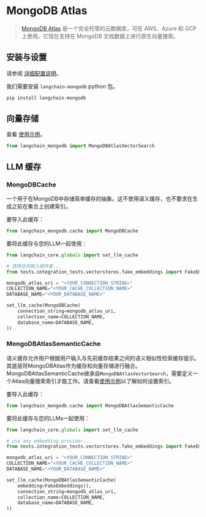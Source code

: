 # MongoDB Atlas

>[MongoDB Atlas](https://www.mongodb.com/docs/atlas/) 是一个完全托管的云数据库，可在 AWS、Azure 和 GCP 上使用。它现在支持在 MongoDB 文档数据上进行原生向量搜索。

## 安装与设置

请参阅 [详细配置说明](/docs/integrations/vectorstores/mongodb_atlas)。

我们需要安装 `langchain-mongodb` python 包。

```bash
pip install langchain-mongodb
```

## 向量存储

查看 [使用示例](/docs/integrations/vectorstores/mongodb_atlas)。

```python
from langchain_mongodb import MongoDBAtlasVectorSearch
```

## LLM 缓存

### MongoDBCache
一个用于在MongoDB中存储简单缓存的抽象。这不使用语义缓存，也不要求在生成之前在集合上创建索引。

要导入此缓存：
```python
from langchain_mongodb.cache import MongoDBCache
```

要将此缓存与您的LLM一起使用：
```python
from langchain_core.globals import set_llm_cache

# 使用任何嵌入提供者...
from tests.integration_tests.vectorstores.fake_embeddings import FakeEmbeddings

mongodb_atlas_uri = "<YOUR_CONNECTION_STRING>"
COLLECTION_NAME="<YOUR_CACHE_COLLECTION_NAME>"
DATABASE_NAME="<YOUR_DATABASE_NAME>"

set_llm_cache(MongoDBCache(
    connection_string=mongodb_atlas_uri,
    collection_name=COLLECTION_NAME,
    database_name=DATABASE_NAME,
))
```

### MongoDBAtlasSemanticCache
语义缓存允许用户根据用户输入与先前缓存结果之间的语义相似性检索缓存提示。其底层将MongoDBAtlas作为缓存和向量存储进行融合。
MongoDBAtlasSemanticCache继承自`MongoDBAtlasVectorSearch`，需要定义一个Atlas向量搜索索引才能工作。请查看[使用示例](/docs/integrations/vectorstores/mongodb_atlas)以了解如何设置索引。

要导入此缓存：
```python
from langchain_mongodb.cache import MongoDBAtlasSemanticCache
```

要将此缓存与您的LLMs一起使用：
```python
from langchain_core.globals import set_llm_cache

# use any embedding provider...
from tests.integration_tests.vectorstores.fake_embeddings import FakeEmbeddings

mongodb_atlas_uri = "<YOUR_CONNECTION_STRING>"
COLLECTION_NAME="<YOUR_CACHE_COLLECTION_NAME>"
DATABASE_NAME="<YOUR_DATABASE_NAME>"

set_llm_cache(MongoDBAtlasSemanticCache(
    embedding=FakeEmbeddings(),
    connection_string=mongodb_atlas_uri,
    collection_name=COLLECTION_NAME,
    database_name=DATABASE_NAME,
))
```